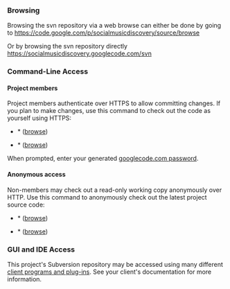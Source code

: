 ===Browsing===
Browsing the svn repository via a web browse can either be done by going to
https://code.google.com/p/socialmusicdiscovery/source/browse

Or by browsing the svn repository directly
https://socialmusicdiscovery.googlecode.com/svn

===Command-Line Access===
====Project members====
Project members authenticate over HTTPS to allow committing changes.
If you plan to make changes, use this command to check out the code as yourself using HTTPS:

*{{{Plugin}}}* ([https://code.google.com/p/socialmusicdiscovery/source/browse/plugin/trunk/src browse])
 {{{svn checkout https://socialmusicdiscovery.googlecode.com/svn/localserver/trunk localserver --username yourgooglecodeid}}}

*{{{Local Server}}}* ([https://code.google.com/p/socialmusicdiscovery/source/browse/plugin/trunk/src browse])
 {{{svn checkout https://socialmusicdiscovery.googlecode.com/svn/localserver/trunk localserver --username yourgooglecodeid}}}

When prompted, enter your generated [http://code.google.com/hosting/settings googlecode.com password].

====Anonymous access====
Non-members may check out a read-only working copy anonymously over HTTP.
Use this command to anonymously check out the latest project source code:

*{{{Plugin}}}* ([http://code.google.com/p/socialmusicdiscovery/source/browse/plugin/trunk/src browse])
 {{{svn checkout http://socialmusicdiscovery.googlecode.com/svn/localserver/trunk localserver}}}

*{{{Local Server}}}* ([http://code.google.com/p/socialmusicdiscovery/source/browse/plugin/trunk/src browse])
 {{{svn checkout http://socialmusicdiscovery.googlecode.com/svn/localserver/trunk localserver}}}


===GUI and IDE Access===

This project's Subversion repository may be accessed using many different [http://subversion.tigris.org/links.html#clients client programs and plug-ins]. See your client's documentation for more information.